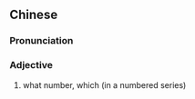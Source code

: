 {{also|第几}}
==Chinese==
{{zh-forms|s=第几}}

===Pronunciation===
{{zh-pron
|m=dìjǐ
|cat=a
}}

===Adjective===
{{zh-adj}}

# what number, which (in a numbered series)